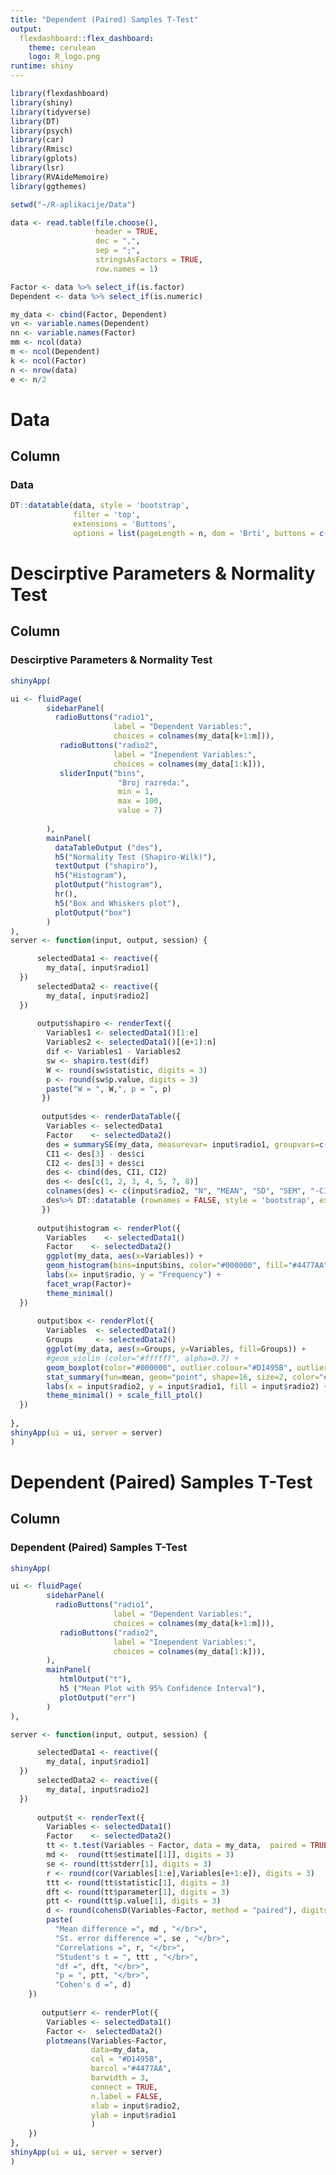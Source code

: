 ---
title: "Dependent (Paired) Samples T-Test"
output: 
  flexdashboard::flex_dashboard:
    theme: cerulean
    logo: R_logo.png
runtime: shiny
---

```{r}
library(flexdashboard)
library(shiny)
library(tidyverse)
library(DT)
library(psych)
library(car)
library(Rmisc)
library(gplots)
library(lsr)
library(RVAideMemoire)
library(ggthemes)

setwd("~/R-aplikacije/Data")

data <- read.table(file.choose(),                  
                   header = TRUE,                      
                   dec = ",",                          
                   sep = ";",                          
                   stringsAsFactors = TRUE,
                   row.names = 1)

Factor <- data %>% select_if(is.factor)
Dependent <- data %>% select_if(is.numeric)

my_data <- cbind(Factor, Dependent)
vn <- variable.names(Dependent)
nn <- variable.names(Factor)
mm <- ncol(data)
m <- ncol(Dependent)
k <- ncol(Factor)
n <- nrow(data)
e <- n/2
```

Data
=======================================================================
Column {data-width=1000}
-----------------------------------------------------------------------
### Data
```{r}
DT::datatable(data, style = 'bootstrap', 
              filter = 'top', 
              extensions = 'Buttons', 
              options = list(pageLength = n, dom = 'Brti', buttons = c('copy','csv', 'excel')))
```

Descirptive Parameters & Normality Test
=======================================================================
Column {data-width=1000}
-----------------------------------------------------------------------
### Descirptive Parameters & Normality Test
```{r}

shinyApp(

ui <- fluidPage(
        sidebarPanel(
          radioButtons("radio1", 
                       label = "Dependent Variables:",
                       choices = colnames(my_data[k+1:m])),
           radioButtons("radio2", 
                       label = "Inependent Variables:",
                       choices = colnames(my_data[1:k])),
           sliderInput("bins",
                        "Broj razreda:",
                        min = 1,
                        max = 100,
                        value = 7)
          
        ),
        mainPanel(
          dataTableOutput ("des"),
          h5("Normality Test (Shapiro-Wilk)"),
          textOutput ("shapiro"),
          h5("Histogram"),
          plotOutput("histogram"),
          hr(),
          h5("Box and Whiskers plot"),
          plotOutput("box")
        )
),
server <- function(input, output, session) {

      selectedData1 <- reactive({
        my_data[, input$radio1]
  })
      selectedData2 <- reactive({   
        my_data[, input$radio2]
  })
 
      output$shapiro <- renderText({
        Variables1 <- selectedData1()[1:e]
        Variables2 <- selectedData1()[(e+1):n]
        dif <- Variables1 - Variables2
        sw <- shapiro.test(dif)
        W <- round(sw$statistic, digits = 3)
        p <- round(sw$p.value, digits = 3)
        paste("W = ", W,", p = ", p)
       })
      
       output$des <- renderDataTable({
        Variables <- selectedData1
        Factor    <- selectedData2()
        des = summarySE(my_data, measurevar= input$radio1, groupvars=c(input$radio2))
        CI1 <- des[3] - des$ci
        CI2 <- des[3] + des$ci
        des <- cbind(des, CI1, CI2)
        des <- des[c(1, 2, 3, 4, 5, 7, 8)]
        colnames(des) <- c(input$radio2, "N", "MEAN", "SD", "SEM", "-CI95%", "+CI95%")
        des%>% DT::datatable (rownames = FALSE, style = 'bootstrap', extensions = 'Buttons', options = list(pageLength = 100, dom = 'Bt',buttons = c('copy'))) %>% formatRound(c("MEAN", "SD", "SEM", "-CI95%", "+CI95%"), 3)
       })
       
      output$histogram <- renderPlot({
        Variables    <- selectedData1()
        Factor    <- selectedData2()
        ggplot(my_data, aes(x=Variables)) + 
        geom_histogram(bins=input$bins, color="#000000", fill="#4477AA") +
        labs(x= input$radio, y = "Frequency") +
        facet_wrap(Factor)+
        theme_minimal()
  })
       
      output$box <- renderPlot({
        Variables  <- selectedData1()
        Groups     <- selectedData2()
        ggplot(my_data, aes(x=Groups, y=Variables, fill=Groups)) + 
        #geom_violin (color="#ffffff", alpha=0.7) +
        geom_boxplot(color="#000000", outlier.colour="#D1495B", outlier.size=3) +
        stat_summary(fun=mean, geom="point", shape=16, size=2, color="#000000") +
        labs(x = input$radio2, y = input$radio1, fill = input$radio2) +
        theme_minimal() + scale_fill_ptol()
  })
  
},
shinyApp(ui = ui, server = server)
)
```

Dependent (Paired) Samples T-Test
=======================================================================
Column {data-width=1000}
-----------------------------------------------------------------------
### Dependent (Paired) Samples T-Test
```{r}
shinyApp(

ui <- fluidPage(
        sidebarPanel(
          radioButtons("radio1", 
                       label = "Dependent Variables:",
                       choices = colnames(my_data[k+1:m])),
           radioButtons("radio2", 
                       label = "Inependent Variables:",
                       choices = colnames(my_data[1:k])),
        ),
        mainPanel(
           htmlOutput("t"),
           h5 ("Mean Plot with 95% Confidence Interval"),
           plotOutput("err")
        )
),

server <- function(input, output, session) {

      selectedData1 <- reactive({
        my_data[, input$radio1]
  })
      selectedData2 <- reactive({   
        my_data[, input$radio2]
  })
        
      output$t <- renderText({
        Variables <- selectedData1()
        Factor    <- selectedData2()
        tt <- t.test(Variables ~ Factor, data = my_data,  paired = TRUE, var.equal = TRUE)
        md <-  round(tt$estimate[[1]], digits = 3)
        se <- round(tt$stderr[1], digits = 3)
        r <- round(cor(Variables[1:e],Variables[e+1:e]), digits = 3)
        ttt <- round(tt$statistic[1], digits = 3)
        dft <- round(tt$parameter[1], digits = 3)
        ptt <- round(tt$p.value[1], digits = 3)
        d <- round(cohensD(Variables~Factor, method = "paired"), digits = 3)
        paste(
          "Mean difference =", md , "</br>", 
          "St. error difference =", se , "</br>", 
          "Correlations =", r, "</br>", 
          "Student's t = ", ttt , "</br>", 
          "df =", dft, "</br>",
          "p = ", ptt, "</br>",
          "Cohen's d =", d)
    })  
      
       output$err <- renderPlot({
        Variables <- selectedData1()
        Factor <-  selectedData2()
        plotmeans(Variables~Factor, 
                  data=my_data, 
                  col = "#D1495B",
                  barcol ="#4477AA", 
                  barwidth = 3,
                  connect = TRUE, 
                  n.label = FALSE, 
                  xlab = input$radio2, 
                  ylab = input$radio1
                  )
    })
},
shinyApp(ui = ui, server = server)
)

```
